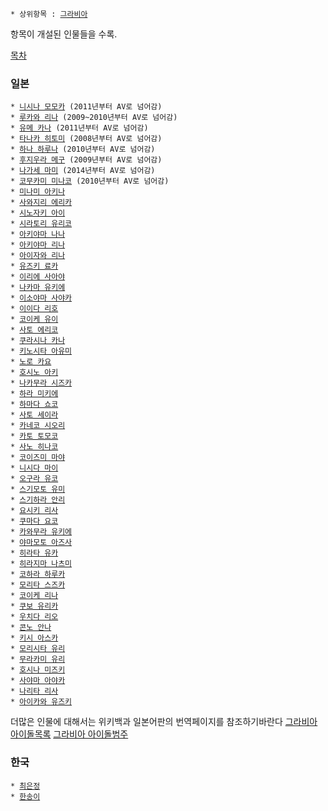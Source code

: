 * 상위항목 : [[그라비아]]

항목이 개설된 인물들을 수록.

[[목차]]
=== 일본 ===
 * [[니시나 모모카]] (2011년부터 AV로 넘어감)
 * [[루카와 리나]] (2009~2010년부터 AV로 넘어감)
 * [[유메 카나]] (2011년부터 AV로 넘어감)
 * [[타나카 히토미]] (2008년부터 AV로 넘어감)
 * [[하나 하루나]] (2010년부터 AV로 넘어감)
 * [[후지우라 메구]] (2009년부터 AV로 넘어감)
 * [[나가세 마미]] (2014년부터 AV로 넘어감)
 * [[코무카미 미나코]] (2010년부터 AV로 넘어감)
 * [[미나미 아키나]]
 * [[사와지리 에리카]]
 * [[시노자키 아이]]
 * [[시라토리 유리코]]
 * [[아키야마 나나]]
 * [[아키야마 리나]]
 * [[아이자와 리나]]
 * [[유즈키 료카]]
 * [[이리에 사아야]]
 * [[나카마 유키에]]
 * [[이소야마 사야카]]
 * [[이이다 리호]]
 * [[코이케 유이]]
 * [[사토 에리코]]
 * [[쿠라시나 카나]]
 * [[키노시타 아유미]]
 * [[노로 카요]] 
 * [[호시노 아키]]
 * [[나카무라 시즈카]]
 * [[하라 미키에]]
 * [[하마다 쇼코]]
 * [[사토 세이라]]
 * [[카네코 시오리]]
 * [[카토 토모코]]
 * [[사노 히나코]]
 * [[코이즈미 마야]]
 * [[니시다 마이]]
 * [[오구라 유코]]
 * [[스기모토 유미]]
 * [[스기하라 안리]]
 * [[요시키 리사]]
 * [[쿠마다 요코]]
 * [[카와무라 유키에]]
 * [[야마모토 아즈사]]
 * [[히라타 유카]]
 * [[히라지마 나츠미]]
 * [[코하라 하루카]]
 * [[모리타 스즈카]]
 * [[코이케 리나]]
 * [[쿠보 유리카]]
 * [[우치다 리오]]
 * [[콘노 안나]]
 * [[키시 아스카]]
 * [[모리시타 유리]]
 * [[무라카미 유리]]
 * [[호시나 미즈키]]
 * [[사야마 아야카]]
 * [[나리타 리사]]
 * [[아이카와 유즈키]]

더많은 인물에 대해서는 위키백과 일본어판의 번역페이지를 참조하기바란다
[http://translate.googleusercontent.com/translate_c?act=url&depth=1&hl=ko&ie=UTF8&prev=_t&rurl=translate.google.com&sl=ja&tl=ko&twu=1&u=http://ja.wikipedia.org/wiki/%25E3%2582%25B0%25E3%2583%25A9%25E3%2583%2593%25E3%2582%25A2%25E3%2582%25A2%25E3%2582%25A4%25E3%2583%2589%25E3%2583%25AB%25E4%25B8%2580%25E8%25A6%25A7&usg=ALkJrhg7kUPP-cfD_gEZpK8KIYRqDT9eTw 그라비아 아이돌목록]
[http://translate.googleusercontent.com/translate_c?act=url&depth=1&hl=ko&ie=UTF8&prev=_t&rurl=translate.google.com&sl=ja&tl=ko&twu=1&u=http://ja.wikipedia.org/wiki/Category:%25E3%2582%25B0%25E3%2583%25A9%25E3%2583%2593%25E3%2582%25A2%25E3%2582%25A2%25E3%2582%25A4%25E3%2583%2589%25E3%2583%25AB&usg=ALkJrhis242j9Dlt7Fot9PrpdbZJ_oQdIw 그라비아 아이돌범주]
=== 한국 ===
 * [[최은정]]
 * [[한송이]]
